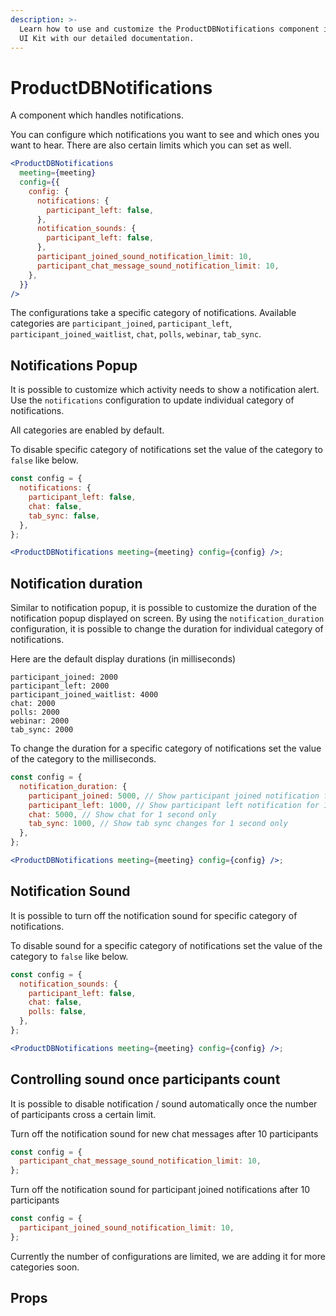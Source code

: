 ```yaml
---
description: >-
  Learn how to use and customize the ProductDBNotifications component in ProductDB's React
  UI Kit with our detailed documentation.
---
```


# ProductDBNotifications

A component which handles notifications.

You can configure which notifications you want to see and which ones you want to hear.
There are also certain limits which you can set as well.

```jsx live
<ProductDBNotifications
  meeting={meeting}
  config={{
    config: {
      notifications: {
        participant_left: false,
      },
      notification_sounds: {
        participant_left: false,
      },
      participant_joined_sound_notification_limit: 10,
      participant_chat_message_sound_notification_limit: 10,
    },
  }}
/>
```

The configurations take a specific category of notifications. Available
categories are `participant_joined`, `participant_left`,
`participant_joined_waitlist`, `chat`, `polls`, `webinar`, `tab_sync`.

## Notifications Popup

It is possible to customize which activity needs to show a notification alert.
Use the `notifications` configuration to update individual category of
notifications.

All categories are enabled by default.

To disable specific category of notifications set the value of the category to
`false` like below.

```jsx live
const config = {
  notifications: {
    participant_left: false,
    chat: false,
    tab_sync: false,
  },
};

<ProductDBNotifications meeting={meeting} config={config} />;
```

## Notification duration

Similar to notification popup, it is possible to customize the duration of the
notification popup displayed on screen. By using the `notification_duration`
configuration, it is possible to change the duration for individual category of
notifications.

Here are the default display durations (in milliseconds)

    participant_joined: 2000
    participant_left: 2000
    participant_joined_waitlist: 4000
    chat: 2000
    polls: 2000
    webinar: 2000
    tab_sync: 2000

To change the duration for a specific category of notifications set the value of
the category to the milliseconds.

```jsx live
const config = {
  notification_duration: {
    participant_joined: 5000, // Show participant joined notification for 5 seconds
    participant_left: 1000, // Show participant left notification for 1 second only
    chat: 5000, // Show chat for 1 second only
    tab_sync: 1000, // Show tab sync changes for 1 second only
  },
};

<ProductDBNotifications meeting={meeting} config={config} />;
```

## Notification Sound

It is possible to turn off the notification sound for specific category of
notifications.

To disable sound for a specific category of notifications set the value of the
category to `false` like below.

```jsx live
const config = {
  notification_sounds: {
    participant_left: false,
    chat: false,
    polls: false,
  },
};

<ProductDBNotifications meeting={meeting} config={config} />;
```

## Controlling sound once participants count

It is possible to disable notification / sound automatically once the number of
participants cross a certain limit.

Turn off the notification sound for new chat messages after 10 participants

```jsx
const config = {
  participant_chat_message_sound_notification_limit: 10,
};
```

Turn off the notification sound for participant joined notifications after 10
participants

```jsx
const config = {
  participant_joined_sound_notification_limit: 10,
};
```

Currently the number of configurations are limited, we are adding it for more
categories soon.

## Props

<PropsTable of="ProductDB-notifications" />

<head>
  <title>React UI Kit ProductDBNotifications</title>
</head>
